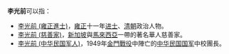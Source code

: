 '''李光前'''可以指：
* [[李光前_(雍正進士)|李光前 (雍正進士)]]，[[雍正|雍正]]十一年[[进士|进士]]、[[清朝|清朝]]政治人物。
* [[李光前_(慈善家)|李光前 (慈善家)]]，[[新加坡|新加坡]]與[[馬來西亞|馬來西亞]]一帶的著名華人慈善家。
* [[李光前_(中华民国军人)|李光前 (中华民国军人)]]，1949年[[金門戰役|金門戰役]]中陣亡的[[中华民国国军|中华民国国军]]中校團長。

{{disambig|G光前|cat=三字李姓人名消歧义}}